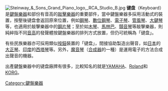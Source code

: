 {{unreferenced|time=2018-10-03T05:12:35+00:00}}
{{about|一類具有琴鍵構造的[[樂器|樂器]]|[[電腦|電腦]]或[[計算機|計算機]]使用的[[按鍵|按鍵]]系統|電腦鍵盤}}
[[File:Steinway_&_Sons_Grand_Piano_logo,_RCA_Studio_B.jpg|thumb]]
'''键盘'''（Keyboard）是[[鍵盤樂器|鍵盤樂器]]和部份有音高的[[敲擊樂器|敲擊樂器]]的重要部件，當中鍵盤樂器多採用活動式的裝置，按壓後键盘會返回原來位置，例如[[鋼琴|鋼琴]]、[[數位鋼琴|數位鋼琴]]、[[電子琴|電子琴]]、[[管風琴|管風琴]]、[[大鍵琴|大鍵琴]]等，也適用於敲擊樂器中的[[鋼片琴|鋼片琴]]；至於如[[木琴|木琴]]、[[馬林巴|馬林巴]]、[[顫音琴|顫音琴]]等敲擊樂器，則純綷指不同[[音高|音高]]的發聲體按鍵盤樂器的排列方式放置，但仍可統稱為「键盘」。

有些民族樂器亦可採用類似[[按鈕|按鈕]]裝置的「键盘」，間接協助製造出聲音，如[[日本|日本]]的[[大正琴|大正琴]]、[[印度|印度]]的[[西塔琴|西塔琴]]等。另外，[[魔音琴|魔音琴]]（[[合成器|合成器]]的一種）是運用電子的方法合成出聲音的機器。

出產鍵盤樂器中的键盘廠牌有很多，比較知名的就是[[YAMAHA|YAMAHA]]、[[Roland|Roland]]和[[KORG|KORG]]。

[[Category:鍵盤樂器|Category:鍵盤樂器]]